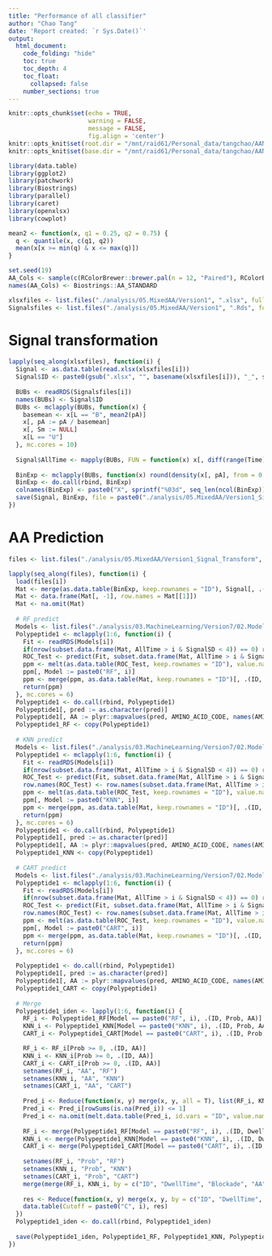 ```yaml
---
title: "Performance of all classifier"
author: "Chao Tang"
date: 'Report created: `r Sys.Date()`'
output: 
  html_document: 
    code_folding: "hide"
    toc: true
    toc_depth: 4
    toc_float: 
      collapsed: false
    number_sections: true
---
```


```r
knitr::opts_chunk$set(echo = TRUE, 
                      warning = FALSE, 
                      message = FALSE, 
                      fig.align = 'center')
knitr::opts_knit$set(root.dir = "/mnt/raid61/Personal_data/tangchao/AANanopore")
knitr::opts_knit$set(base.dir = "/mnt/raid61/Personal_data/tangchao/AANanopore")
```

```r
library(data.table)
library(ggplot2)
library(patchwork)
library(Biostrings)
library(parallel)
library(caret)
library(openxlsx)
library(cowplot)
```

```r
mean2 <- function(x, q1 = 0.25, q2 = 0.75) {
  q <- quantile(x, c(q1, q2))
  mean(x[x >= min(q) & x <= max(q)])
}
```

```r
set.seed(19)
AA_Cols <- sample(c(RColorBrewer::brewer.pal(n = 12, "Paired"), RColorBrewer::brewer.pal(n = 8, "Dark2")), 20)
names(AA_Cols) <- Biostrings::AA_STANDARD
```

```r
xlsxfiles <- list.files("./analysis/05.MixedAA/Version1", ".xlsx", full.names = TRUE)
Signalsfiles <- list.files("./analysis/05.MixedAA/Version1", ".Rds", full.names = TRUE)
```

# Signal transformation

```r
lapply(seq_along(xlsxfiles), function(i) {
  Signal <- as.data.table(read.xlsx(xlsxfiles[i]))
  Signal$ID <- paste0(gsub(".xlsx", "", basename(xlsxfiles[i])), "_", sprintf("%04d", seq_len(Signal[, .N])))
  
  BUBs <- readRDS(Signalsfiles[i])
  names(BUBs) <- Signal$ID
  BUBs <- mclapply(BUBs, function(x) {
    basemean <- x[L == "B", mean2(pA)]
    x[, pA := pA / basemean]
    x[, Sm := NULL]
    x[L == "U"]
  }, mc.cores = 10)
  
  Signal$AllTime <- mapply(BUBs, FUN = function(x) x[, diff(range(Time))] * 1000)
  
  BinExp <- mclapply(BUBs, function(x) round(density(x[, pA], from = 0, to = 1, n = 200, adjust = 0.5)$y, 3), mc.cores = 10)
  BinExp <- do.call(rbind, BinExp)
  colnames(BinExp) <- paste0("X", sprintf("%03d", seq_len(ncol(BinExp))))
  save(Signal, BinExp, file = paste0("./analysis/05.MixedAA/Version1_Signal_Transform/", gsub(".xlsx", ".RData", basename(xlsxfiles[i]))))
})
```

# AA Prediction

```r
files <- list.files("./analysis/05.MixedAA/Version1_Signal_Transform", ".RData", full.names = TRUE)
```

```r
lapply(seq_along(files), function(i) {
  load(files[i])
  Mat <- merge(as.data.table(BinExp, keep.rownames = "ID"), Signal[, .(ID, AllTime, DwellTime, SignalSD, Blockade)], by = "ID")
  Mat <- data.frame(Mat[, -1], row.names = Mat[[1]])
  Mat <- na.omit(Mat)
  
  # RF predict
  Models <- list.files("./analysis/03.MachineLearning/Version7/02.Modeling/01.RF/01.Models", "RF_Density_Line_Ony_Fit", full.names = T)
  Polypeptide1 <- mclapply(1:6, function(i) {
    Fit <- readRDS(Models[i])
    if(nrow(subset.data.frame(Mat, AllTime > i & SignalSD < 4)) == 0) return(NULL)
    ROC_Test <- predict(Fit, subset.data.frame(Mat, AllTime > i & SignalSD < 4), type = "prob")
    ppm <- melt(as.data.table(ROC_Test, keep.rownames = "ID"), value.name = "Prob", variable.name = "pred")[, .SD[which.max(Prob), ], ID]
    ppm[, Model := paste0("RF", i)]
    ppm <- merge(ppm, as.data.table(Mat, keep.rownames = "ID")[, .(ID, AllTime, DwellTime, SignalSD, Blockade)], by = "ID")
    return(ppm)
  }, mc.cores = 6)
  Polypeptide1 <- do.call(rbind, Polypeptide1)
  Polypeptide1[, pred := as.character(pred)]
  Polypeptide1[, AA := plyr::mapvalues(pred, AMINO_ACID_CODE, names(AMINO_ACID_CODE))]
  Polypeptide1_RF <- copy(Polypeptide1)
  
  # KNN predict
  Models <- list.files("./analysis/03.MachineLearning/Version7/02.Modeling/05.knn/01.Models", "knn_Density_Line_Ony_Fit", full.names = T)
  Polypeptide1 <- mclapply(1:6, function(i) {
    Fit <- readRDS(Models[i])
    if(nrow(subset.data.frame(Mat, AllTime > i & SignalSD < 4)) == 0) return(NULL)
    ROC_Test <- predict(Fit, subset.data.frame(Mat, AllTime > i & SignalSD < 4), type = "prob")
    row.names(ROC_Test) <- row.names(subset.data.frame(Mat, AllTime > i & SignalSD < 4))
    ppm <- melt(as.data.table(ROC_Test, keep.rownames = "ID"), value.name = "Prob", variable.name = "pred")[, .SD[which.max(Prob), ], ID]
    ppm[, Model := paste0("KNN", i)]
    ppm <- merge(ppm, as.data.table(Mat, keep.rownames = "ID")[, .(ID, AllTime, DwellTime, SignalSD, Blockade)], by = "ID")
    return(ppm)
  }, mc.cores = 6)
  Polypeptide1 <- do.call(rbind, Polypeptide1)
  Polypeptide1[, pred := as.character(pred)]
  Polypeptide1[, AA := plyr::mapvalues(pred, AMINO_ACID_CODE, names(AMINO_ACID_CODE))]
  Polypeptide1_KNN <- copy(Polypeptide1)
  
  # CART predict
  Models <- list.files("./analysis/03.MachineLearning/Version7/02.Modeling/06.CART/01.Models", "CART_Density_Line_Ony_Fit", full.names = T)
  Polypeptide1 <- mclapply(1:6, function(i) {
    Fit <- readRDS(Models[i])
    if(nrow(subset.data.frame(Mat, AllTime > i & SignalSD < 4)) == 0) return(NULL)
    ROC_Test <- predict(Fit, subset.data.frame(Mat, AllTime > i & SignalSD < 4), type = "prob")
    row.names(ROC_Test) <- row.names(subset.data.frame(Mat, AllTime > i & SignalSD < 4))
    ppm <- melt(as.data.table(ROC_Test, keep.rownames = "ID"), value.name = "Prob", variable.name = "pred")[, .SD[which.max(Prob), ], ID]
    ppm[, Model := paste0("CART", i)]
    ppm <- merge(ppm, as.data.table(Mat, keep.rownames = "ID")[, .(ID, AllTime, DwellTime, SignalSD, Blockade)], by = "ID")
    return(ppm)
  }, mc.cores = 6)
  
  Polypeptide1 <- do.call(rbind, Polypeptide1)
  Polypeptide1[, pred := as.character(pred)]
  Polypeptide1[, AA := plyr::mapvalues(pred, AMINO_ACID_CODE, names(AMINO_ACID_CODE))]
  Polypeptide1_CART <- copy(Polypeptide1)
  
  # Merge
  Polypeptide1_iden <- lapply(1:6, function(i) {
    RF_i <- Polypeptide1_RF[Model == paste0("RF", i), .(ID, Prob, AA)]
    KNN_i <- Polypeptide1_KNN[Model == paste0("KNN", i), .(ID, Prob, AA)]
    CART_i <- Polypeptide1_CART[Model == paste0("CART", i), .(ID, Prob, AA)]

    RF_i <- RF_i[Prob >= 0, .(ID, AA)]
    KNN_i <- KNN_i[Prob >= 0, .(ID, AA)]
    CART_i <- CART_i[Prob >= 0, .(ID, AA)]
    setnames(RF_i, "AA", "RF")
    setnames(KNN_i, "AA", "KNN")
    setnames(CART_i, "AA", "CART")
    
    Pred_i <- Reduce(function(x, y) merge(x, y, all = T), list(RF_i, KNN_i, CART_i))
    Pred_i <- Pred_i[rowSums(is.na(Pred_i)) <= 1]
    Pred_i <- na.omit(melt.data.table(Pred_i, id.vars = "ID", value.name = "AA"))[, .N, list(ID, AA)][N == 3]
    
    RF_i <- merge(Polypeptide1_RF[Model == paste0("RF", i), .(ID, DwellTime, Blockade, Prob)], Pred_i[, .(ID, AA)], by = "ID")
    KNN_i <- merge(Polypeptide1_KNN[Model == paste0("KNN", i), .(ID, DwellTime, Blockade, Prob)], Pred_i[, .(ID, AA)], by = "ID")
    CART_i <- merge(Polypeptide1_CART[Model == paste0("CART", i), .(ID, DwellTime, Blockade, Prob)], Pred_i[, .(ID, AA)], by = "ID")
    
    setnames(RF_i, "Prob", "RF")
    setnames(KNN_i, "Prob", "KNN")
    setnames(CART_i, "Prob", "CART")
    merge(merge(RF_i, KNN_i, by = c("ID", "DwellTime", "Blockade", "AA")), CART_i)
    
    res <- Reduce(function(x, y) merge(x, y, by = c("ID", "DwellTime", "Blockade", "AA")), list(RF_i, KNN_i, CART_i))
    data.table(Cutoff = paste0("C", i), res)
  })
  Polypeptide1_iden <- do.call(rbind, Polypeptide1_iden)
  
  save(Polypeptide1_iden, Polypeptide1_RF, Polypeptide1_KNN, Polypeptide1_CART, file = paste0("./analysis/05.MixedAA/Version1_Signal_Prediction/", gsub(".RData", "_V2.RData", basename(files[i]))))
})
```
